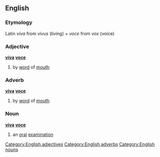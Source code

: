 ==English==
===Etymology===
Latin ''viva'' from ''vivus'' (living) + ''voce'' from ''vox'' (voice)
===Adjective===
'''[[viva]] [[voce]]'''
#by [[word]] of [[mouth]]
===Adverb===
'''[[viva]] [[voce]]'''
#by [[word]] of [[mouth]]
===Noun===
'''[[viva]] [[voce]]'''
#an [[oral]] [[examination]]
[[Category:English adjectives]]
[[Category:English adverbs]]
[[Category:English nouns]]